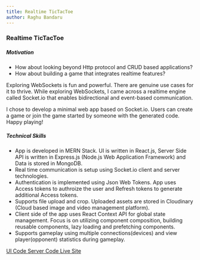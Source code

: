 ```yaml
---
title: Realtime TicTacToe
author: Raghu Bandaru
---
```



### Realtime TicTacToe

##### Motivation

- How about looking beyond Http protocol and CRUD based
  applications?
- How about building a game that integrates realtime
  features?

Exploring WebSockets is fun and powerful. There are
genuine use cases for it to thrive. While exploring WebSockets, I
came across a realtime engine called Socket.io that enables
bidirectional and event-based communication.

I chose to develop a minimal web app based on Socket.io.
Users can create a game or join the game started by someone with
the generated code. Happy playing!

##### Technical Skills

- App is developed in MERN Stack. UI is written in React.js,
  Server Side API is written in Express.js (Node.js Web
  Application Framework) and Data is stored in MongoDB.
- Real time communication is setup using Socket.io client and
  server technologies.
- Authentication is implemented using Json Web Tokens. App uses
  Access tokens to authroize the user and Refresh tokens to
  generate additional Access tokens.
- Supports file upload and crop. Uploaded assets are stored in
  Cloudinary (Cloud based image and video management platform).
- Client side of the app uses React Context API for global state
  management. Focus is on utilizing component composition,
  building reusable components, lazy loading and prefetching
  components.
- Supports gameplay using multiple connections(devices) and view
  player(opponent) statistics during gameplay.

<LinkGroup>
  <a
    href="https://github.com/raghubandaru/tic-tac-toe-client"
    rel="noopener noreferrer"
    target="_blank"
  >
    UI Code
  </a>
  <a
    href="https://github.com/raghubandaru/tic-tac-toe-server"
    rel="noopener noreferrer"
    target="_blank"
  >
    Server Code
  </a>
  <a href="https://tictactoe.site" rel="noopener noreferrer" target="_blank">
    Live Site
  </a>
</LinkGroup>
